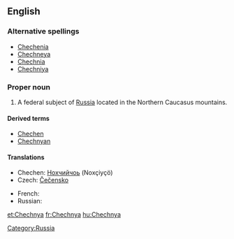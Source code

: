 ==English==
{{wikipedia}}

===Alternative spellings===
*[[Chechenia]]
*[[Chechneya]]
*[[Chechnia]]
*[[Chechniya]]

===Proper noun===
{{en-proper noun}}

# A federal subject of [[Russia]] located in the Northern Caucasus mountains.

====Derived terms====
*[[Chechen]]
*[[Chechnyan]]

====Translations====
{{trans-top|federal subject}}
*Chechen: [[Нохчийчоь]] (Noxçiyçö)
*Czech: [[Čečensko]] {{n}}
{{trans-mid}}
*French: {{t|fr|Tchétchénie|f}}
*Russian: {{t|ru|Чечня}}
{{trans-bottom}}

[[Category:Russia]]

[[et:Chechnya]]
[[fr:Chechnya]]
[[hu:Chechnya]]